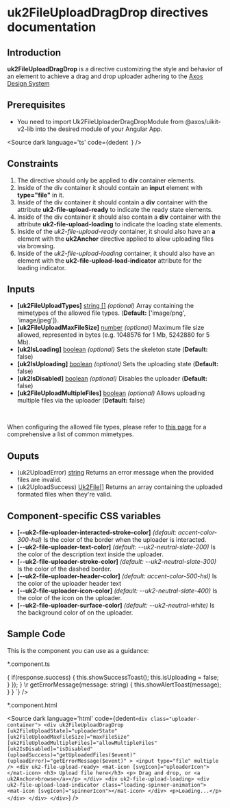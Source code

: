 
# uk2FileUploadDragDrop directives documentation

## Introduction

<p><strong>uk2FileUploadDragDrop</strong> is a directive customizing the style and behavior of an element to achieve a drag and drop uploader adhering to the  <a target="_blank" href='https://www.figma.com/design/xNJe50LNYYGhQ1Q1C3zs4b/%F0%9F%91%B7%E2%80%8D%E2%99%82%EF%B8%8F---framework-core---angular---web-2.0?node-id=5735-2550&node-type=canvas&m=dev'>Axos Design System</a></p>

## Prerequisites
- You need to import Uk2FileUploaderDragDropModule from @axos/uikit-v2-lib into the desired module of your Angular App.

<Source
    dark
    language='ts'
    code={dedent`
  `}
  />

## Constraints
<ol>
  <li>The directive should only be applied to <strong>div</strong> container elements.</li>
  <li>Inside of the div container it should contain an <strong>input</strong> element with <strong>type="file"</strong> in it.</li>
  <li>Inside of the div container it should contain a <strong>div</strong> container with the attribute <strong>uk2-file-upload-ready</strong> to indicate the ready state elements.</li>
  <li>Inside of the div container it should also contain a <strong>div</strong> container with the attribute <strong>uk2-file-upload-loading</strong> to indicate the loading state elements.</li>
  <li>Inside of the <i>uk2-file-upload-ready</i> container, it should also have an <strong>a</strong> element with the <strong>uk2Anchor</strong> directive applied to allow uploading files via browsing. </li>
  <li>Inside of the <i>uk2-file-upload-loading</i> container, it should also have an element with the <strong>uk2-file-upload-load-indicator</strong> attribute for the loading indicator.</li>
</ol>

## Inputs

<ul>
  <li><strong>[uk2FileUploadTypes]</strong> <u>string []</u> <i>(optional)</i> Array containing the mimetypes of the allowed file types. (<strong>Default:</strong> ['image/png', 'image/jpeg']).</li>
  <li><strong>[uk2FileUploadMaxFileSize]</strong> <u>number</u> <i>(optional)</i> Maximum file size allowed, represented in bytes (e.g. 1048576 for 1 Mb, 5242880 for 5 Mb).</li>
  <li><strong>[uk2IsLoading]</strong> <u>boolean</u> <i>(optional)</i> Sets the skeleton state (<strong>Default:</strong> false)</li>
  <li><strong>[uk2IsUploading]</strong> <u>boolean</u> <i>(optional)</i> Sets the uploading state (<strong>Default:</strong> false)</li>
  <li><strong>[uk2IsDisabled]</strong> <u>boolean</u> <i>(optional)</i> Disables the uploader (<strong>Default:</strong> false)</li>
  <li><strong>[uk2FileUploadMultipleFiles]</strong> <u>boolean</u> <i>(optional)</i> Allows uploading multiple files via the uploader (<strong>Default:</strong> false) </li>
</ul>
<br />
<p>When configuring the allowed file types, please refer to <a target="_blank" href="https://developer.mozilla.org/en-US/docs/Web/HTTP/MIME_types/Common_types">this page</a> for a comprehensive a list of common mimetypes.</p>

## Ouputs 

<ul>
  <li>(uk2UploadError) <u>string</u> Returns an error message when the provided files are invalid.</li>
  <li>(uk2UploadSuccess) <u>Uk2File[]</u> Returns an array containing the uploaded formated files when they're valid.</li>
</ul>

## Component-specific CSS variables

  <ul>
    <li><strong>[--uk2-file-uploader-interacted-stroke-color]</strong> <i>(default: accent-color-300-hsl)</i> Is the color of the border when the uploader is interacted.</li>
    <li><strong>[--uk2-file-uploader-text-color]</strong> <i>(default: --uk2-neutral-slate-200)</i> Is the color of the description text inside the uploader.</li>
    <li><strong>[--uk2-file-uploader-stroke-color]</strong> <i>(default: --uk2-neutral-slate-300)</i> Is the color of the dashed border.</li>
    <li><strong>[--uk2-file-uploader-header-color]</strong> <i>(default: accent-color-500-hsl)</i> Is the color of the uploader header text</li>
    <li><strong>[--uk2-file-uploader-icon-color]</strong> <i>(default: --uk2-neutral-slate-400)</i> Is the color of the icon on the uploader.</li>
    <li><strong>[--uk2-file-uploader-surface-color]</strong> <i>(default: --uk2-neutral-white)</i> Is the background color of on the uploader.</li>
  </ul>

## Sample Code
<p>This is the component you can use as a guidance:</p>

<p>*.component.ts</p>
<Source
  dark
  language="ts"
  code={dedent`
    @Component({
      ...
    })
    export class UploaderComponentReference {
      ...
      allowMultipleFiles: boolean = true;
      isDisabled: boolean = false;
      isUploading: boolean = false;
      uploadedFiles: uk2File[] = [];
      maxFileSize = 10485760; //10 MB
      \r
      constructor() {
      }
      \r
      getUploadedFiles(files: uk2File[]) {
        this.isUploading = true;
        //Example of an async operation after uploading the file
        this.fileApiService.uploadFiles(files).subscribe(response => {
          if(response.success) {
            this.showSuccessToast();
            this.isUploading = false;
          }
        });
      }
      \r
      getErrorMessage(message: string) {
        this.showAlertToast(message);
      }
    }
  `}
/>

<p>*.component.html</p>

<Source
  dark
  language='html'
  code={dedent`
    <div class="uploader-container">
      <div
        uk2FileUploadDragDrop
        [uk2FileUploadState]="uploaderState"
        [uk2FileUploadMaxFileSize]="maxFileSize"
        [uk2FileUploadMultipleFiles]="allowMultipleFiles"
        [uk2IsDisabled]="isDisabled"
        (uploadSuccess)="getUploadedFiles($event)"
        (uploadError)="getErrorMessage($event)"
      >
        <input type="file" multiple />
        <div uk2-file-upload-ready>
          <mat-icon [svgIcon]="uploaderIcon"></mat-icon>
          <h3> Upload file here</h3>
          <p> Drag and drop, or <a uk2Anchor>browse</a></p>
        </div>
        <div uk2-file-upload-loading>
          <div uk2-file-upload-load-indicator class="loading-spinner-animation">
            <mat-icon [svgIcon]="spinnerIcon"></mat-icon>
          </div>
          <p>Loading...</p>
        </div>
      </div>
    </div>
  `}
/>
